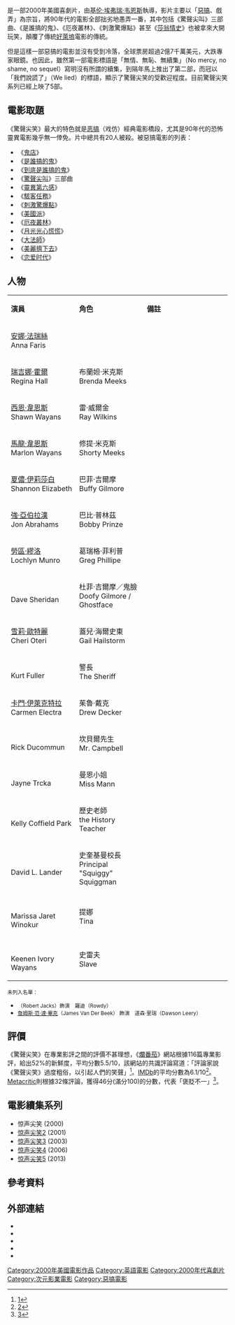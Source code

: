 {{noteTA
|G1=Movie
|G2=Show
|T=zh-tw:驚聲尖笑; zh-hk:搞乜鬼奪命雜作;
}}
{{Infobox Film 
| name           = 驚聲尖笑
| original_name  = ''Scary Movie''
| image          = Scary Movie.jpg|250px
| cn_name        = 惊声尖笑
| hk_name        = 搞乜鬼奪命雜作
| tw_name        = 驚聲尖笑
| caption        = 《驚聲尖笑》電影海報
| director       = [[基倫·埃弗瑞·韋恩斯|基倫·埃弗瑞·韋恩斯]]
| producer       = [[艾瑞克·L·高德|艾瑞克·L·高德]]<br />[[李·R·麥爾斯|李·R·麥爾斯]]<br />[[尚恩·韋恩斯|尚恩·韋恩斯]]<br />[[馬龍·韋恩斯|馬龍·韋恩斯]]<br />[[巴第·強生|巴第·強生]]<br />[[菲爾·包曼|菲爾·包曼]]<br />[[傑森·佛雷|傑森·佛雷]]<br />[[亞倫·塞茲|亞倫·塞茲]]
| writer         = 尚恩·韋恩斯<br />馬龍·韋恩斯<br />巴第·強生<br />菲爾·包曼<br />[[傑森·佛雷|傑森·佛雷]]<br />[[亞倫·塞茲|亞倫·塞茲]]
| starring       = [[安娜·法瑞絲|安娜·法瑞絲]]<br />[[強恩·亞伯拉罕|強恩·亞伯拉罕]]（Jon Abrahams）<br />[[大衛·席里丹|大衛·席里丹]]<br />[[馬龍·韋恩斯|馬龍·韋恩斯]]<br />[[尚恩·韋恩斯|尚恩·韋恩斯]]<br />[[瑞吉娜·霍爾|瑞吉娜·霍爾]]<br />[[切利·奧特利|切利·奧特利]]<br />[[沙隆·伊莉莎白|沙隆·伊莉莎白]]<br />[[雪莉·歐特麗|雪莉·歐特麗]]<br />[[洛希林·穆洛|洛希林·穆洛]]<br />[[柯特·福勒|柯特·福勒]]<br />[[真姆斯·范德必克|真姆斯·范德必克]]<br />[[卡門·伊來佐|卡門·伊來佐]]  
| cinematography = [[法蘭西斯·肯尼|法蘭西斯·肯尼]]
| editing        = [[馬克·海爾福希|馬克·海爾福希]]
| distributor    = [[次元影業|次元影業]]
| released       = 2000年7月7日
| runtime        = 88 分鐘
| country        = {{USA}}
| awards         = 
| language       = [[英語|英語]]
| budget         = 1千9百萬美元 <small>(估計)</small>
| gross          = 2億7千8百萬美元 <small>(估計)</small>
| preceded by    =
| followed_by    = 《[[驚聲尖笑2|驚聲尖笑2]]》
| amg_id         = 1:181302
| imdb_id        = 0175142
}}
{{作品名稱|name=''Scary Movie''|hk=搞乜鬼奪命雜作|tw=驚聲尖笑|equiv-cn=tw}}是一部2000年美國喜劇片，由[[基伦·埃弗瑞·韦恩斯|基伦·埃弗瑞·韦恩斯]]執導，影片主要以「[[惡搞|惡搞]]、戲弄」為宗旨，將90年代的電影全部拙劣地愚弄一番，其中包括《驚聲尖叫》三部曲、《是誰搞的鬼》、《厄夜叢林》、《刺激驚爆點》甚至《[[莎翁情史|莎翁情史]]》也被拿來大開玩笑，顛覆了傳統[[好萊塢|好萊塢]]電影的傳統。

但是這樣一部惡搞的電影並沒有受到冷落，全球票房超過2億7千萬美元，大跌專家眼鏡。也因此，雖然第一部電影標語是「無情、無恥、無續集」（No mercy, no shame, no sequel）寫明沒有所謂的續集，到隔年馬上推出了第二部，而冠以「我們說謊了」（We lied）的標語，顯示了驚聲尖笑的受歡迎程度。目前驚聲尖笑系列已經上映了5部。

== 電影取題 ==
《驚聲尖笑》最大的特色就是[[恶搞|恶搞]]（戏仿）經典電影橋段，尤其是90年代的恐怖靈異電影幾乎無一倖免。片中總共有20人被殺。被惡搞電影的列表：
*《[[闪灵_(电影)|鬼店]]》
*《[[是誰搞的鬼|是誰搞的鬼]]》
*《[[到底是誰搞的鬼|到底是誰搞的鬼]]》
*《[[驚聲尖叫|驚聲尖叫]]》三部曲
*《[[靈異第六感|靈異第六感]]》
*《[[駭客任務|駭客任務]]》
*《[[刺激驚爆點|刺激驚爆點]]》
*《[[美國派|美國派]]》
*《[[厄夜叢林|厄夜叢林]]》
*《[[月光光心慌慌|月光光心慌慌]]》
*《[[大法師|大法師]]》
*《[[美麗擠下去|美麗擠下去]]》
*《[[恋爱时代_(美国电视剧)|恋爱时代]]》

==人物==
{|class="wikitable" width="50%" style="font-size:82%;"
|- style="background:black; color:red" align=center
|style="width:2%"|'''演員'''
|style="width:2%"|'''角色'''
|style="width:6%"|'''備註'''

|-align=center 
|[[安娜·法瑞絲|安娜·法瑞絲]]<br/>Anna Faris||{{link-en|辛蒂·坎貝爾|Cindy Campbell}}<br/>{{lang|en|Cindy Campbell}}||
|-align=center 
| [[瑞吉娜·霍爾|瑞吉娜·霍爾]]<br/>Regina Hall||布蘭妲·米克斯<br/>Brenda Meeks||
|-align=center 
| [[西恩·韋恩斯|西恩·韋恩斯]]<br/>Shawn Wayans||雷·威爾金<br/>Ray Wilkins|| 
|-align=center 
| [[馬龍·韋恩斯|馬龍·韋恩斯]]<br/>Marlon Wayans||修提·米克斯<br/>Shorty Meeks|| 
|-align=center 
| [[沙隆·伊莉莎白|夏儂·伊莉莎白]]<br/>Shannon Elizabeth||巴菲·吉爾摩<br/>Buffy Gilmore||
|-align=center 
| [[喬·阿布拉漢姆斯|強·亞伯拉漢]]<br/>Jon Abrahams||巴比·普林茲<br/> Bobby Prinze|| 
|-align=center 
| [[洛奇林·莫羅|勞區·繆洛]]<br/>Lochlyn Munro||葛瑞格·菲利普<br/>Greg Phillipe||
|-align=center 
| {{link-en|大衛·夏瑞丹|Dave Sheridan}}<br/>Dave Sheridan||杜菲·吉爾摩／鬼臉<br/> Doofy Gilmore / Ghostface|| 
|-align=center 
| [[雪莉·歐特麗|雪莉·歐特麗]]<br/>Cheri Oteri||蓋兒·海爾史東<br/>Gail Hailstorm||
|-align=center 
| {{link-en|柯特·弗勒|Kurt Fuller}}<br/>Kurt Fuller||警長<br/>The Sheriff|| 
|-align=center 
|[[卡門·伊萊克特拉|卡門·伊萊克特拉]]<br/>Carmen Electra||茱魯·戴克<br/>Drew Decker||
|-align=center 
| {{link-en|里克·杜科蒙|Rick Ducommun}}<br/>Rick Ducommun||坎貝爾先生<br/>Mr. Campbell||
|-align=center 
| {{link-en|珍·特卡|Jayne Trcka}}<br/>Jayne Trcka||曼恩小姐<br/>Miss Mann|| 
|-align=center 
| {{link-en|凱莉·柯菲爾德·帕克|Kelly Coffield Park}}<br/>Kelly Coffield Park||歷史老師<br/>the History Teacher|| 
|-align=center 
| {{link-en|大衛·蘭德|David L. Lander}}<br/>David L. Lander||史奎基曼校長<br/>Principal "Squiggy" Squiggman||
|-align=center 
| {{link-en|瑪莉莎·潔芮特·維妮柯|Marissa Jaret Winokur }}<br/>Marissa Jaret Winokur ||提娜<br/>Tina|| 
|-align=center 
| {{link-en|基南·艾佛利·韋恩|Keenen Ivory Wayans}}<br/>Keenen Ivory Wayans||史雷夫<br/>Slave||
|}
<small>未列入名單：</small>
*<small>{{link-en|羅伯·傑克斯|Robert Jacks}}（Robert Jacks）飾演　羅迪（Rowdy）</small> 
*<small>[[詹姆士·范·德·比克|詹姆斯·范·達·畢克]]（James Van Der Beek） 飾演　道森·里瑞（Dawson Leery）</small>

== 評價 ==
《驚聲尖笑》在專業影評之間的評價不甚理想，《[[爛番茄|爛番茄]]》網站根據116篇專業影評，給出52%的新鮮度，平均分數5.5/10，該網站的共識評論寫道：「評論家說《驚聲尖笑》過度粗俗，以引起人們的笑聲」<ref>[https://www.rottentomatoes.com/m/scary_movie]</ref>。[[IMDb|IMDb]]的平均分數為6.1/10<ref>[https://www.imdb.com/title/tt0175142/]</ref>。[[Metacritic|Metacritic]]則根據32條評論，獲得46分(滿分100)的分數，代表「褒貶不一」<ref>[https://www.metacritic.com/movie/scary-movie]</ref>。

== 電影續集系列 ==
*惊声尖笑 (2000)
*[[惊声尖笑2|惊声尖笑2]] (2001)
*[[惊声尖笑3|惊声尖笑3]] (2003)
*[[惊声尖笑4|惊声尖笑4]] (2006)
*[[惊声尖笑5|惊声尖笑5]] (2013)

==參考資料==
{{reflist|30em}}
== 外部連結 ==
*{{imdb title|id=0175142|title=Scary Movie}}
*{{rotten-tomatoes|id=scary_movie|title=Scary Movie}}
*{{metacritic film|id=scarymovie|title=Scary Movie}}
*{{mojo title|id=scarymovie|title=Scary Movie}}
*{{amg movie|181302}}

{{驚聲尖笑}}
{{基恩·科特迪瓦·韋恩}}
{{DEFAULTSORT:Scary Movie}}
[[Category:2000年美國電影作品|Category:2000年美國電影作品]]
[[Category:英語電影|Category:英語電影]]
[[Category:2000年代喜劇片|Category:2000年代喜劇片]]
[[Category:次元影業電影|Category:次元影業電影]]
[[Category:惡搞電影|Category:惡搞電影]]